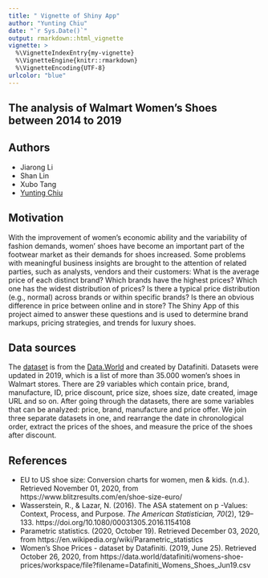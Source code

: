 ```yaml
---
title: " Vignette of Shiny App"
author: "Yunting Chiu"
date: "`r Sys.Date()`"
output: rmarkdown::html_vignette
vignette: >
  %\VignetteIndexEntry{my-vignette}
  %\VignetteEngine{knitr::rmarkdown}
  %\VignetteEncoding{UTF-8}
urlcolor: "blue"
---
```

## The analysis of Walmart Women’s Shoes between 2014 to 2019

## Authors
- Jiarong Li
- Shan Lin
- Xubo Tang
- [Yunting Chiu](http://linkedin.com/in/yuntingchiu)

## Motivation
With the improvement of women’s economic ability and the variability of fashion demands, women’ shoes have become an important part of the footwear market as their demands for shoes increased. Some problems with meaningful business insights are brought to the attention of related parties, such as analysts, vendors and their customers: What is the average price of each distinct brand? Which brands have the highest prices? Which one has the widest distribution of prices? Is there a typical price distribution (e.g., normal) across brands or within specific brands? Is there an obvious difference in price between online and in store? The Shiny App of this project aimed to answer these questions and is used to determine brand markups, pricing strategies, and trends for luxury shoes.

## Data sources
The [dataset](https://data.world/datafiniti/womens-shoe-prices/workspace/file?filename=Datafiniti_Womens_Shoes_Jun19.csv) is from the [Data.World](https://data.world/) and created by Datafiniti. Datasets were updated in 2019, which is a list of more than 35.000 women's shoes in Walmart stores. There are 29 variables which contain price, brand, manufacture, ID, price discount, price size, shoes size, date created, image URL and so on. After going through the datasets, there are some variables that can be analyzed: price, brand, manufacture and price offer. We join three 
separate datasets in one, and rearrange the date in chronological order, extract the prices of the shoes, and measure the price of the shoes after discount.

## References 
- EU to US shoe size: Conversion charts for women, men &amp; kids. (n.d.). Retrieved November 01, 2020, from https://www.blitzresults.com/en/shoe-size-euro/
- Wasserstein, R., & Lazar, N. (2016). The ASA statement on p -Values: Context, Process, and Purpose. *The American Statistician, 70*(2), 129–133. https://doi.org/10.1080/00031305.2016.1154108
- Parametric statistics. (2020, October 19). Retrieved December 03, 2020, from https://en.wikipedia.org/wiki/Parametric_statistics
- Women's Shoe Prices - dataset by Datafiniti. (2019, June 25). Retrieved October 26, 2020, from https://data.world/datafiniti/womens-shoe-prices/workspace/file?filename=Datafiniti_Womens_Shoes_Jun19.csv
